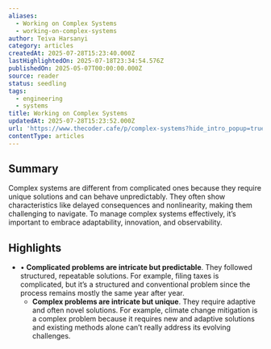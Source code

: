 ```yaml
---
aliases:
  - Working on Complex Systems
  - working-on-complex-systems
author: Teiva Harsanyi
category: articles
createdAt: 2025-07-28T15:23:40.000Z
lastHighlightedOn: 2025-07-18T23:34:54.576Z
publishedOn: 2025-05-07T00:00:00.000Z
source: reader
status: seedling
tags:
  - engineering
  - systems
title: Working on Complex Systems
updatedAt: 2025-07-28T15:23:52.000Z
url: 'https://www.thecoder.cafe/p/complex-systems?hide_intro_popup=true'
contentType: articles
---
```

## Summary

Complex systems are different from complicated ones because they require unique solutions and can behave unpredictably. They often show characteristics like delayed consequences and nonlinearity, making them challenging to navigate. To manage complex systems effectively, it’s important to embrace adaptability, innovation, and observability.

## Highlights

- • **Complicated problems are intricate but predictable**. They followed structured, repeatable solutions. For example, filing taxes is complicated, but it’s a structured and conventional problem since the process remains mostly the same year after year.
  - **Complex problems are intricate but unique**. They require adaptive and often novel solutions. For example, climate change mitigation is a complex problem because it requires new and adaptive solutions and existing methods alone can’t really address its evolving challenges.
